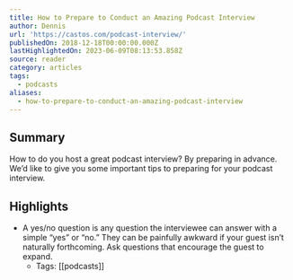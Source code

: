 ```yaml
---
title: How to Prepare to Conduct an Amazing Podcast Interview
author: Dennis
url: 'https://castos.com/podcast-interview/'
publishedOn: 2018-12-18T00:00:00.000Z
lastHighlightedOn: 2023-06-09T08:13:53.858Z
source: reader
category: articles
tags:
  - podcasts
aliases:
  - how-to-prepare-to-conduct-an-amazing-podcast-interview
---
```

## Summary

How to do you host a great podcast interview? By preparing in advance. We’d like to give you some important tips to preparing for your podcast interview.

## Highlights
- A yes/no question is any question the interviewee can answer with a simple “yes” or “no.” They can be painfully awkward if your guest isn’t naturally forthcoming. Ask questions that encourage the guest to expand.
    - Tags: [[podcasts]]
